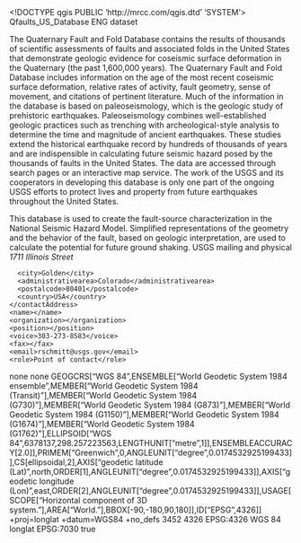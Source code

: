 <!DOCTYPE qgis PUBLIC 'http://mrcc.com/qgis.dtd' 'SYSTEM'>
<qgis version="3.20.1-Odense">
  <identifier>Qfaults_US_Database</identifier>
  <parentidentifier></parentidentifier>
  <language>ENG</language>
  <type>dataset</type>
  <title>Qfaults_US_Database</title>
  <abstract>The Quaternary Fault and Fold Database contains the results of thousands of scientific assessments of faults and associated folds in the United States that demonstrate geologic evidence for coseismic surface deformation in the Quaternary (the past 1,600,000 years). The Quaternary Fault and Fold Database includes information on the age of the most recent coseismic surface deformation, relative rates of activity, fault geometry, sense of movement, and citations of pertinent literature. Much of the information in the database is based on paleoseismology, which is the geologic study of prehistoric earthquakes. Paleoseismology combines well-established geologic practices such as trenching with archeological-style analysis to determine the time and magnitude of ancient earthquakes. These studies extend the historical earthquake record by hundreds of thousands of years and are indispensible in calculating future seismic hazard posed by the thousands of faults in the United States. The data are accessed through search pages or an interactive map service. The work of the USGS and its cooperators in developing this database is only one part of the ongoing USGS efforts to protect lives and property from future earthquakes throughout the United States.

This database is used to create the fault-source characterization in the National Seismic Hazard Model. Simplified representations of the geometry and the behavior of the fault, based on geologic interpretation, are used to calculate the potential for future ground shaking.</abstract>
  <keywords vocabulary="gmd:topicCategory">
    <keyword>USGS</keyword>
  </keywords>
  <contact>
    <contactAddress>
      <type>mailing and physical</type>
      <address>1711 Illinois Street</address>
      <city>Golden</city>
      <administrativearea>Colorado</administrativearea>
      <postalcode>80401</postalcode>
      <country>USA</country>
    </contactAddress>
    <name></name>
    <organization></organization>
    <position></position>
    <voice>303-273-8583</voice>
    <fax></fax>
    <email>rschmitt@usgs.gov</email>
    <role>Point of contact</role>
  </contact>
  <links/>
  <fees></fees>
  <constraints type="Access">none</constraints>
  <rights>none</rights>
  <encoding></encoding>
  <crs>
    <spatialrefsys>
      <wkt>GEOGCRS["WGS 84",ENSEMBLE["World Geodetic System 1984 ensemble",MEMBER["World Geodetic System 1984 (Transit)"],MEMBER["World Geodetic System 1984 (G730)"],MEMBER["World Geodetic System 1984 (G873)"],MEMBER["World Geodetic System 1984 (G1150)"],MEMBER["World Geodetic System 1984 (G1674)"],MEMBER["World Geodetic System 1984 (G1762)"],ELLIPSOID["WGS 84",6378137,298.257223563,LENGTHUNIT["metre",1]],ENSEMBLEACCURACY[2.0]],PRIMEM["Greenwich",0,ANGLEUNIT["degree",0.0174532925199433]],CS[ellipsoidal,2],AXIS["geodetic latitude (Lat)",north,ORDER[1],ANGLEUNIT["degree",0.0174532925199433]],AXIS["geodetic longitude (Lon)",east,ORDER[2],ANGLEUNIT["degree",0.0174532925199433]],USAGE[SCOPE["Horizontal component of 3D system."],AREA["World."],BBOX[-90,-180,90,180]],ID["EPSG",4326]]</wkt>
      <proj4>+proj=longlat +datum=WGS84 +no_defs</proj4>
      <srsid>3452</srsid>
      <srid>4326</srid>
      <authid>EPSG:4326</authid>
      <description>WGS 84</description>
      <projectionacronym>longlat</projectionacronym>
      <ellipsoidacronym>EPSG:7030</ellipsoidacronym>
      <geographicflag>true</geographicflag>
    </spatialrefsys>
  </crs>
  <extent/>
</qgis>
